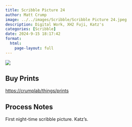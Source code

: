 ```yaml
---
title: Scribble Picture 24
author: Matt Crump
image: ../../images/Scribble/Scribble Picture 24.jpeg
description: Digital Work, XH2 Fuji, Katz's
categories: [Scribble]
date: 2024-9-15 18:17:42
format:
  html:
    page-layout: full
---
```


![](../../images/Scribble/Scribble Picture 24.jpeg)

## Buy Prints

[https://crumplab/things/prints](https://crumplab/things/prints)

## Process Notes

First night-time scribble picture. Katz's.
